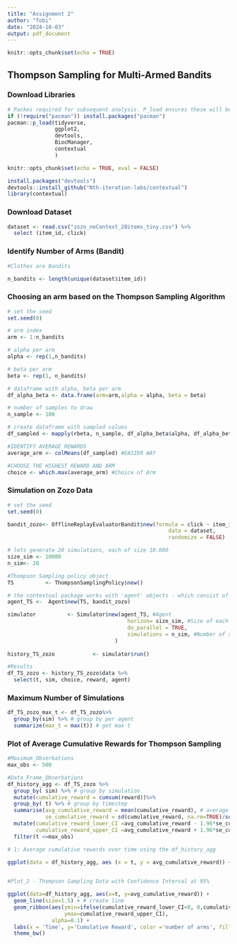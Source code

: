```yaml
---
title: "Assignment 2"
author: "Tobi"
date: "2024-10-03"
output: pdf_document
---
```


```r
knitr::opts_chunk$set(echo = TRUE)
```

## Thompson Sampling for Multi-Armed Bandits

### Download Libraries

```r

# Packes required for subsequent analysis. P_load ensures these will be installed and loaded. 
if (!require("pacman")) install.packages("pacman")
pacman::p_load(tidyverse,
               ggplot2,
               devtools,
               BiocManager,
               contextual
               )

knitr::opts_chunk$set(echo = TRUE, eval = FALSE)

install.packages("devtools")
devtools::install_github("Nth-iteration-labs/contextual")
library(contextual)
```

### Download Dataset

```r

dataset <- read.csv("zozo_noContext_20items_tiny.csv") %>%
  select (item_id, click)

```

### Identify Number of Arms (Bandit)

```r

#Clothes are Bandits

n_bandits <- length(unique(dataset$item_id))

```

### Choosing an arm based on the Thompson Sampling Algorithm 

```r
# set the seed
set.seed(0)

# arm index
arm <- 1:n_bandits

# alpha per arm
alpha <- rep(1,n_bandits)

# beta per arm
beta <- rep(1, n_bandits)

# dataframe with alpha, beta per arm
df_alpha_beta <- data.frame(arm=arm,alpha = alpha, beta = beta)

# number of samples to draw
n_sample <- 100

# create dataframe with sampled values
df_sampled <- mapply(rbeta, n_sample, df_alpha_beta$alpha, df_alpha_beta$beta)

#IDENTIFY AVERAGE REWARDS
average_arm <- colMeans(df_sampled) #EASIER WAY

#CHOOSE THE HIGHEST REWARD AND ARM 
choice <- which.max(average_arm) #Choice of Arm

```

### Simulation on Zozo Data

```r
# set the seed
set.seed(0)

bandit_zozo<- OfflineReplayEvaluatorBandit$new(formula = click ~ item_id,
                                                   data = dataset,
                                                   randomize = FALSE)

# lets generate 20 simulations, each of size 10.000
size_sim <- 10000
n_sim<- 20

#Thompson Sampling policy object
TS          <- ThompsonSamplingPolicy$new()

# the contextual package works with 'agent' objects - which consist of a policy and a bandit
agent_TS <-  Agent$new(TS, bandit_zozo) 

simulator          <- Simulator$new(agent_TS, #Agent
                                      horizon= size_sim, #Size of each simulation
                                      do_parallel = TRUE, 
                                      simulations = n_sim, #Number of simulations
                                  )
  
history_TS_zozo            <- simulator$run()

#Results
df_TS_zozo <- history_TS_zozo$data %>%
  select(t, sim, choice, reward, agent) 

```

### Maximum Number of Simulations 

```r
df_TS_zozo_max_t <- df_TS_zozo%>%
  group_by(sim) %>% # group by per agent
  summarize(max_t = max(t)) # get max t

```

### Plot of Average Cumulative Rewards for Thompson Sampling 

```r
#Maximum_Obserbations
max_obs <- 500

#Data_Frame_Obserbations 
df_history_agg <- df_TS_zozo %>%
  group_by( sim) %>% # group by simulation
  mutate(cumulative_reward = cumsum(reward))%>% 
  group_by( t) %>% # group by timestep
  summarise(avg_cumulative_reward = mean(cumulative_reward), # average cumulative reward
            se_cumulative_reward = sd(cumulative_reward, na.rm=TRUE)/sqrt(n_sim)) %>% # SE + Confidence interval
  mutate(cumulative_reward_lower_CI =avg_cumulative_reward - 1.96*se_cumulative_reward,
         cumulative_reward_upper_CI =avg_cumulative_reward + 1.96*se_cumulative_reward)%>%
  filter(t <=max_obs)

# 1: Average cumulative rewards over time using the df_history_agg 

ggplot(data = df_history_agg, aes (x = t, y = avg_cumulative_reward)) + geom_line() 
 

#Plot_2 - Thompson Sampling Data with Confidence Interval at 95%

ggplot(data=df_history_agg, aes(x=t, y=avg_cumulative_reward)) +
  geom_line(size=1.5) + # create line
  geom_ribbon(aes(ymin=ifelse(cumulative_reward_lower_CI<0, 0,cumulative_reward_lower_CI) , 
                  ymax=cumulative_reward_upper_CI),
              alpha=0.1) +
  labs(x = 'Time', y='Cumulative Reward', color ='number of arms', fill='number of arms') +
  theme_bw() 

```
